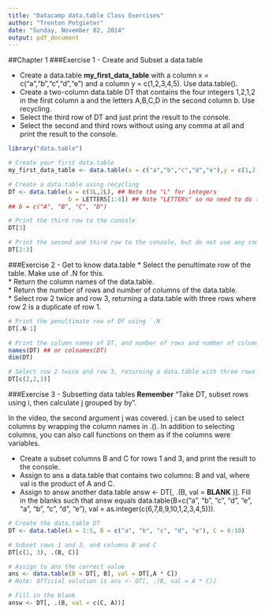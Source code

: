 ```yaml
---
title: "Datacamp data.table Class Exercises"
author: "Trenton Potgieter"
date: "Sunday, November 02, 2014"
output: pdf_document
---
```


##Chapter 1
###Exercise 1 - Create and Subset a data.table

* Create a data.table __my_first_data_table__ with a column x = c("a","b","c","d","e") and a column y = c(1,2,3,4,5). Use data.table().  
* Create a two-column data.table DT that contains the four integers 1,2,1,2 in the first column a and the letters A,B,C,D in the second column b. Use recycling.  
* Select the third row of DT and just print the result to the console.  
* Select the second and third rows without using any comma at all and print the result to the console.  

```r
library("data.table")

# Create your first data.table 
my_first_data_table <- data.table(x = c("a","b","c","d","e"),y = c(1,2,3,4,5))  

# Create a data.table using recycling
DT <- data.table(a = c(1L,2L), ## Note the "L" for integers
                 b = LETTERS[1:4]) ## Note "LETTERs" so no need to do this:
## b = c("A", "B", "C", "D")

# Print the third row to the console
DT[3]

# Print the second and third row to the console, but do not use any comma at all
DT[2:3]

```

###Exercise 2 - Get to know data.table
* Select the penultimate row of the table. Make use of .N for this.  
* Return the column names of the data.table.  
* Return the number of rows and number of columns of the data.table.  
* Select row 2 twice and row 3, returning a data.table with three rows where row 2 is a duplicate of row 1.  

```r
# Print the penultimate row of DT using `.N`
DT[.N-1]

# Print the column names of DT, and number of rows and number of columns
names(DT) ## or colnames(DT)
dim(DT)

# Select row 2 twice and row 3, returning a data.table with three rows where row 2 is a duplicate of row 1.
DT[c(2,2,3)]

```

###Exercise 3 - Subsetting data tables
__Remember__ "Take DT, subset rows using i, then calculate j grouped by by".

In the video, the second argument j was covered. j can be used to select columns by wrapping the column names in .(). In addition to selecting columns, you can also call functions on them as if the columns were variables.

* Create a subset columns B and C for rows 1 and 3, and print the result to the console.
* Assign to ans a data.table that contains two columns: B and val, where val is the product of A and C.
* Assign to answ another data.table answ <- DT[, .(B, val = __BLANK__ )]. Fill in the blanks such that answ equals data.table(B=c("a", "b", "c", "d", "e", "a", "b", "c", "d", "e"), val = as.integer(c(6,7,8,9,10,1,2,3,4,5))).

```r
# Create the data,table DT
DT <- data.table(A = 1:5, B = c("a", "b", "c", "d", "e"), C = 6:10)

# Subset rows 1 and 3, and columns B and C
DT[c(1, 3), .(B, C)]

# Assign to ans the correct value
ans <- data.table(B = DT[, B], val = DT[,A * C])
# Note: Official solution is ans <- DT[, .(B, val = A * C)]

# Fill in the blank
answ <- DT[, .(B, val = c(C, A))]

```

